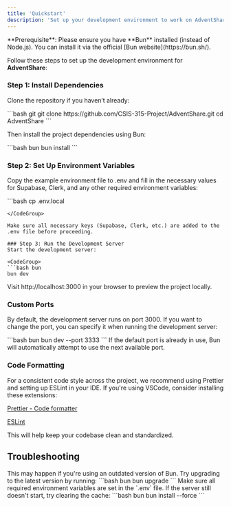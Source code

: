 ```yaml
---
title: 'Quickstart'
description: 'Set up your development environment to work on AdventShare'
---
```


<Info>
  **Prerequisite**: Please ensure you have **Bun** installed (instead of Node.js). You can install it via the official [Bun website](https://bun.sh/).
</Info>

Follow these steps to set up the development environment for **AdventShare**:

### Step 1: Install Dependencies

Clone the repository if you haven’t already:

<CodeGroup>
```bash git
git clone https://github.com/CSIS-315-Project/AdventShare.git
cd AdventShare
```
</CodeGroup>

Then install the project dependencies using Bun:

<CodeGroup>
```bash bun
bun install
```
</CodeGroup>

### Step 2: Set Up Environment Variables
Copy the example environment file to .env and fill in the necessary values for Supabase, Clerk, and any other required environment variables:

<CodeGroup>
```bash 
 cp .env.local

```
</CodeGroup>

Make sure all necessary keys (Supabase, Clerk, etc.) are added to the .env file before proceeding.

### Step 3: Run the Development Server
Start the development server:

<CodeGroup>
```bash bun
bun dev
```
</CodeGroup>
Visit http://localhost:3000 in your browser to preview the project locally.

### Custom Ports
By default, the development server runs on port 3000. If you want to change the port, you can specify it when running the development server:

<CodeGroup> 
```bash bun
bun dev --port 3333 
``` 
</CodeGroup>
If the default port is already in use, Bun will automatically attempt to use the next available port.


### Code Formatting
For a consistent code style across the project, we recommend using Prettier and setting up ESLint in your IDE. If you're using VSCode, consider installing these extensions:

[Prettier - Code formatter](https://marketplace.visualstudio.com/items?itemName=esbenp.prettier-vscode)

[ESLint](https://marketplace.visualstudio.com/items?itemName=dbaeumer.vscode-eslint)

This will help keep your codebase clean and standardized.

## Troubleshooting

<AccordionGroup>
  <Accordion title="Error: Could not install dependencies using Bun">
    This may happen if you're using an outdated version of Bun. Try upgrading to the latest version by running:
    <CodeGroup>
      ```bash bun
      bun upgrade
      ```
    </CodeGroup>
  </Accordion>

  <Accordion title="Issue: Development server not starting">
    Make sure all required environment variables are set in the `.env` file. If the server still doesn't start, try clearing the cache:
    <CodeGroup>
      ```bash bun
      bun install --force
      ```
    </CodeGroup>
  </Accordion>
</AccordionGroup>

